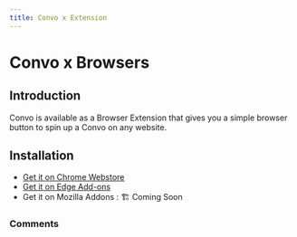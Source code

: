 ```yaml
---
title: Convo x Extension
---
```



# Convo x Browsers

## Introduction
Convo is available as a Browser Extension that gives you a simple browser button to spin up a Convo on any website.

## Installation

 - [Get it on Chrome Webstore](https://chrome.google.com/webstore/detail/the-convo-space/ncnffaalpbahpkacdjfbplejhhmkcgei?hl=en)
 - [Get it on Edge Add-ons](https://microsoftedge.microsoft.com/addons/detail/the-convo-space/nfnigpohgjnckogmafpdploonjkfkbci)
 - Get it on Mozilla Addons : 🏗️ Coming Soon

### Comments
<CommentBox threadId="browser-extension"/>
